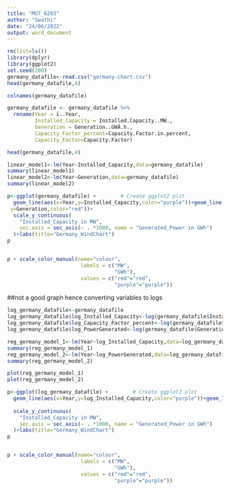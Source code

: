 ---
title: "MGT_6203"
author: "Swathi"
date: "24/06/2022"
output: word_document
---

```{r}
rm(list=ls())
library(dplyr)
library(ggplot2)
set.seed(200)
germany_datafile<-read.csv("germany-chart.csv")
head(germany_datafile,4)
```

```{r}
colnames(germany_datafile)
```

```{r}
germany_datafile <- germany_datafile %>%
  rename(Year = ï..Year,
         Installed_Capacity = Installed.Capacity..MW.,
         Generation = Generation..GWÂ.h.,
         Capacity_Factor_percent=Capacity.Factor.in.percent,
         Capacity_Factor=Capacity.Factor)


```

```{r}
head(germany_datafile,4)
```
```{r}
linear_model1<-lm(Year~Installed_Capacity,data=germany_datafile)
summary(linear_model1)
linear_model2<-lm(Year~Generation,data=germany_datafile)
summary(linear_model2)

```
```{r}
p<-ggplot(germany_datafile) +        # Create ggplot2 plot
  geom_line(aes(x=Year,y=Installed_Capacity,color="purple"))+geom_line(aes(x=Year,
 y=Generation,color="red"))+ 
  scale_y_continuous(
    "Installed_Capacity in MW", 
    sec.axis = sec_axis(~ . *1000, name = "Generated_Power in GWh")
  )+labs(title="Germany_WindChart")
p


p + scale_color_manual(name="colour", 
                        labels = c("MW", 
                                   "GWh"), 
                        values = c("red"="red", 
                                   "purple"="purple"))
```
##not a good graph hence converting variables to logs

```{r}
log_germany_datafile<-germany_datafile
log_germany_datafile$log_Installed_Capacity<-log(germany_datafile$Installed_Capacity+1)
log_germany_datafile$log_Capacity_Factor_percent<-log(germany_datafile$Capacity_Factor+1)
log_germany_datafile$log_PowerGenerated<-log(germany_datafile$Generation+1)

```



```{r}
reg_germany_model_1<-lm(Year~log_Installed_Capacity,data=log_germany_datafile)
summary(reg_germany_model_1)
reg_germany_model_2<-lm(Year~log_PowerGenerated,data=log_germany_datafile)
summary(reg_germany_model_2)

```



```{r}
plot(reg_germany_model_1)
plot(reg_germany_model_2)

```

```{r}
p<-ggplot(log_germany_datafile) +        # Create ggplot2 plot
  geom_line(aes(x=Year,y=log_Installed_Capacity,color="purple"))+geom_line(aes(x=Year,
                                                                                                      y=log_PowerGenerated,color="red"))+ 
  scale_y_continuous(
    "Installed_Capacity in MW", 
    sec.axis = sec_axis(~ . *1000, name = "Generated_Power in GWh")
  )+labs(title="Germany_WindChart")
p


p + scale_color_manual(name="colour", 
                        labels = c("MW", 
                                   "GWh"), 
                        values = c("red"="red", 
                                   "purple"="purple"))
```


